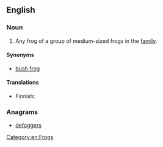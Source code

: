==English==
{{wikipedia|Hyperoliidae}}

===Noun===
{{en-noun}}

# Any frog of a group of medium-sized frogs in the ''{{taxlink|Hyperoliidae|family|noshow=1|ver=161011}}'' [[family]].

====Synonyms====
* [[bush frog]]

====Translations====
{{trans-top|frog of the family Hyperoliidae}}
* Finnish: {{t|fi|ruokosammakko}}
{{trans-mid}}
{{trans-bottom}}

===Anagrams===
* [[defoggers#English|defoggers]]

[[Category:en:Frogs]]